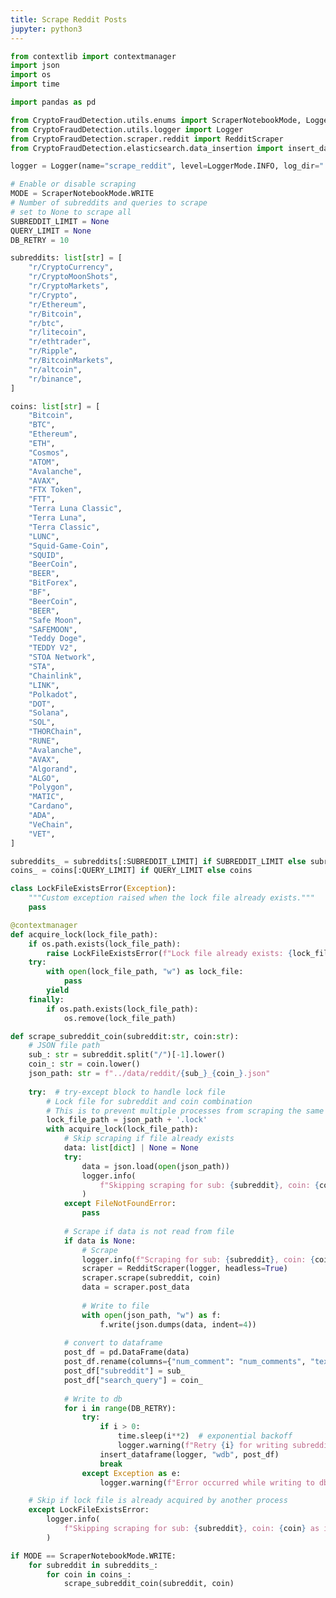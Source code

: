 ```yaml
---
title: Scrape Reddit Posts
jupyter: python3
---
```


```python
from contextlib import contextmanager
import json
import os
import time

import pandas as pd

from CryptoFraudDetection.utils.enums import ScraperNotebookMode, LoggerMode
from CryptoFraudDetection.utils.logger import Logger
from CryptoFraudDetection.scraper.reddit import RedditScraper
from CryptoFraudDetection.elasticsearch.data_insertion import insert_dataframe

logger = Logger(name="scrape_reddit", level=LoggerMode.INFO, log_dir="../logs")
```

```python
# Enable or disable scraping
MODE = ScraperNotebookMode.WRITE
# Number of subreddits and queries to scrape
# set to None to scrape all
SUBREDDIT_LIMIT = None
QUERY_LIMIT = None
DB_RETRY = 10
```

```python
subreddits: list[str] = [
    "r/CryptoCurrency",
    "r/CryptoMoonShots",
    "r/CryptoMarkets",
    "r/Crypto",
    "r/Ethereum",
    "r/Bitcoin",
    "r/btc",
    "r/litecoin",
    "r/ethtrader",
    "r/Ripple",
    "r/BitcoinMarkets",
    "r/altcoin",
    "r/binance",
]

coins: list[str] = [
    "Bitcoin",
    "BTC",
    "Ethereum",
    "ETH",
    "Cosmos",
    "ATOM",
    "Avalanche",
    "AVAX",
    "FTX Token",
    "FTT",
    "Terra Luna Classic",
    "Terra Luna",
    "Terra Classic",
    "LUNC",
    "Squid-Game-Coin",
    "SQUID",
    "BeerCoin",
    "BEER",
    "BitForex",
    "BF",
    "BeerCoin",
    "BEER",
    "Safe Moon",
    "SAFEMOON",
    "Teddy Doge",
    "TEDDY V2",
    "STOA Network",
    "STA",
    "Chainlink",
    "LINK",
    "Polkadot",
    "DOT",
    "Solana",
    "SOL",
    "THORChain",
    "RUNE",
    "Avalanche",
    "AVAX",
    "Algorand",
    "ALGO",
    "Polygon",
    "MATIC",
    "Cardano",
    "ADA",
    "VeChain",
    "VET",
]
```

```python
subreddits_ = subreddits[:SUBREDDIT_LIMIT] if SUBREDDIT_LIMIT else subreddits
coins_ = coins[:QUERY_LIMIT] if QUERY_LIMIT else coins
```

```python
class LockFileExistsError(Exception):
    """Custom exception raised when the lock file already exists."""
    pass

@contextmanager
def acquire_lock(lock_file_path):
    if os.path.exists(lock_file_path):
        raise LockFileExistsError(f"Lock file already exists: {lock_file_path}")
    try:
        with open(lock_file_path, "w") as lock_file:
            pass
        yield
    finally:
        if os.path.exists(lock_file_path):
            os.remove(lock_file_path)
```

```python
def scrape_subreddit_coin(subreddit:str, coin:str):
    # JSON file path
    sub_: str = subreddit.split("/")[-1].lower()
    coin_: str = coin.lower()
    json_path: str = f"../data/reddit/{sub_}_{coin_}.json"
    
    try:  # try-except block to handle lock file
        # Lock file for subreddit and coin combination
        # This is to prevent multiple processes from scraping the same subreddit and coin
        lock_file_path = json_path + '.lock'
        with acquire_lock(lock_file_path):
            # Skip scraping if file already exists
            data: list[dict] | None = None
            try:
                data = json.load(open(json_path))
                logger.info(
                    f"Skipping scraping for sub: {subreddit}, coin: {coin} as it could be read from file."
                )
            except FileNotFoundError:
                pass
            
            # Scrape if data is not read from file
            if data is None:
                # Scrape
                logger.info(f"Scraping for sub: {subreddit}, coin: {coin}")
                scraper = RedditScraper(logger, headless=True)
                scraper.scrape(subreddit, coin)
                data = scraper.post_data
                
                # Write to file
                with open(json_path, "w") as f:
                    f.write(json.dumps(data, indent=4))
            
            # convert to dataframe
            post_df = pd.DataFrame(data)
            post_df.rename(columns={"num_comment": "num_comments", "text": "body"}, inplace=True)
            post_df["subreddit"] = sub_
            post_df["search_query"] = coin_
            
            # Write to db
            for i in range(DB_RETRY):
                try:
                    if i > 0:
                        time.sleep(i**2)  # exponential backoff
                        logger.warning(f"Retry {i} for writing subreddit '{subreddit}' coin '{coin}' to db.")
                    insert_dataframe(logger, "wdb", post_df)
                    break
                except Exception as e:
                    logger.warning(f"Error occurred while writing to db. Error: {e}")

    # Skip if lock file is already acquired by another process
    except LockFileExistsError:
        logger.info(
            f"Skipping scraping for sub: {subreddit}, coin: {coin} as it is being scraped by another process."
        )
```

```python
if MODE == ScraperNotebookMode.WRITE:
    for subreddit in subreddits_:
        for coin in coins_:
            scrape_subreddit_coin(subreddit, coin)
```


